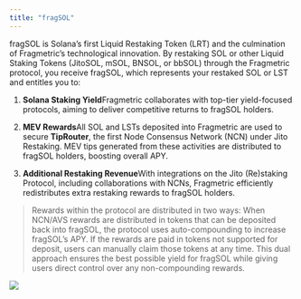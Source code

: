 ```yaml
---
title: "fragSOL"
---
```


fragSOL is Solana’s first Liquid Restaking Token (LRT) and the culmination of Fragmetric’s technological innovation. By restaking SOL or other Liquid Staking Tokens (JitoSOL, mSOL, BNSOL, or bbSOL) through the Fragmetric protocol, you receive fragSOL, which represents your restaked SOL or LST and entitles you to:

1. **Solana Staking Yield**Fragmetric collaborates with top-tier yield-focused protocols, aiming to deliver competitive returns to fragSOL holders.

2. **MEV Rewards**All SOL and LSTs deposited into Fragmetric are used to secure **TipRouter**, the first Node Consensus Network (NCN) under Jito Restaking. MEV tips generated from these activities are distributed to fragSOL holders, boosting overall APY.

3. **Additional Restaking Revenue**With integrations on the Jito (Re)staking Protocol, including collaborations with NCNs, Fragmetric efficiently redistributes extra restaking rewards to fragSOL holders.

> Rewards within the protocol are distributed in two ways: When NCN/AVS rewards are distributed in tokens that can be deposited back into fragSOL, the protocol uses auto-compounding to increase fragSOL’s APY. If the rewards are paid in tokens not supported for deposit, users can manually claim those tokens at any time. This dual approach ensures the best possible yield for fragSOL while giving users direct control over any non-compounding rewards.

<Frame>
  <img src="/images/fragSOL_2.png" />
</Frame>